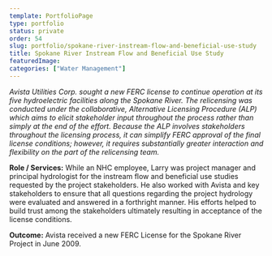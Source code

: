 ```yaml
---
template: PortfolioPage
type: portfolio
status: private
order: 54
slug: portfolio/spokane-river-instream-flow-and-beneficial-use-study
title: Spokane River Instream Flow and Beneficial Use Study
featuredImage: 
categories: ["Water Management"]
---
```


_Avista Utilities Corp. sought a new FERC license to continue operation at its five hydroelectric facilities along the Spokane River. The relicensing was conducted under the collaborative, Alternative Licensing Procedure (ALP) which aims to elicit stakeholder input throughout the process rather than simply at the end of the effort. Because the ALP involves stakeholders throughout the licensing process, it can simplify FERC approval of the final license conditions; however, it requires substantially greater interaction and flexibility on the part of the relicensing team._  
  
**Role / Services:** While an NHC employee, Larry was project manager and principal hydrologist for the instream flow and beneficial use studies requested by the project stakeholders. He also worked with Avista and key stakeholders to ensure that all questions regarding the project hydrology were evaluated and answered in a forthright manner. His efforts helped to build trust among the stakeholders ultimately resulting in acceptance of the license conditions.  
  
**Outcome:** Avista received a new FERC License for the Spokane River Project in June 2009.